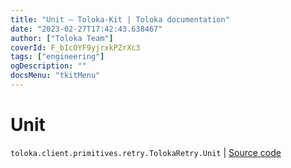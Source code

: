 ```yaml
---
title: "Unit — Toloka-Kit | Toloka documentation"
date: "2023-02-27T17:42:43.638467"
author: ["Toloka Team"]
coverId: F_bIcOYF9yjrxkPZrXc3
tags: ["engineering"]
ogDescription: ""
docsMenu: "tkitMenu"
---
```


# Unit
`toloka.client.primitives.retry.TolokaRetry.Unit` | [Source code](https://github.com/Toloka/toloka-kit/blob/v1.1.4/src/client/primitives/retry.py#L38)